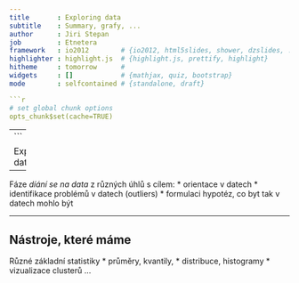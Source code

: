 ```yaml
---
title       : Exploring data
subtitle    : Summary, grafy, ...
author      : Jiri Stepan
job         : Etnetera
framework   : io2012        # {io2012, html5slides, shower, dzslides, ...}
highlighter : highlight.js  # {highlight.js, prettify, highlight}
hitheme     : tomorrow      # 
widgets     : []            # {mathjax, quiz, bootstrap}
mode        : selfcontained # {standalone, draft}

```r
# set global chunk options
opts_chunk$set(cache=TRUE)
```
---
```


Exploring data 
--------------

Fáze *díání se na data* z různých úhlů s cílem:
* orientace v datech
* identifikace problémů v datech (outliers)
* formulaci hypotéz, co byt tak v datech mohlo být

---

Nástroje, které máme
--------------------
Různé základní statistiky
* průměry, kvantily, 
* distribuce, histogramy
* vizualizace clusterů
...







